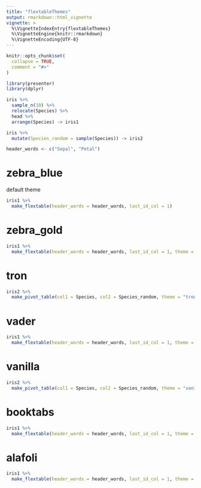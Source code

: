 ```yaml
---
title: "flextableThemes"
output: rmarkdown::html_vignette
vignette: >
  %\VignetteIndexEntry{flextableThemes}
  %\VignetteEngine{knitr::rmarkdown}
  %\VignetteEncoding{UTF-8}
---
```


```r
knitr::opts_chunk$set(
  collapse = TRUE,
  comment = "#>"
)
```

```r
library(presenter)
library(dplyr)

iris %>% 
  sample_n(10) %>% 
  relocate(Species) %>% 
  head %>% 
  arrange(Species) -> iris1

iris %>% 
  mutate(Species_random = sample(Species)) -> iris2

header_words <- c("Sepal", "Petal")
```


# zebra_blue

default theme

```r
iris1 %>% 
  make_flextable(header_words = header_words, last_id_col = 1)
```

# zebra_gold

```r
iris1 %>% 
  make_flextable(header_words = header_words, last_id_col = 1, theme = "zebra_gold")
```

# tron

```r
iris2 %>% 
  make_pivot_table(col1 = Species, col2 = Species_random, theme = "tron")
```

# vader

```r
iris1 %>% 
  make_flextable(header_words = header_words, last_id_col = 1, theme = "vader")
```

# vanilla

```r
iris2 %>% 
  make_pivot_table(col1 = Species, col2 = Species_random, theme = "vanilla")
```

# booktabs

```r
iris1 %>% 
  make_flextable(header_words = header_words, last_id_col = 1, theme = "booktabs")
```

# alafoli

```r
iris1 %>% 
  make_flextable(header_words = header_words, last_id_col = 1, theme = "alafoli")
```

